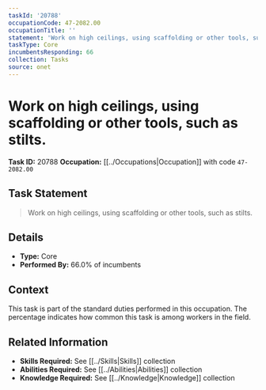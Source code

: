 ```yaml
---
taskId: '20788'
occupationCode: 47-2082.00
occupationTitle: ''
statement: 'Work on high ceilings, using scaffolding or other tools, such as stilts.'
taskType: Core
incumbentsResponding: 66
collection: Tasks
source: onet
---
```

# Work on high ceilings, using scaffolding or other tools, such as stilts.

**Task ID:** 20788
**Occupation:** [[../Occupations|Occupation]] with code `47-2082.00`

## Task Statement

> Work on high ceilings, using scaffolding or other tools, such as stilts.

## Details

- **Type:** Core
- **Performed By:** 66.0% of incumbents

## Context

This task is part of the standard duties performed in this occupation. The percentage indicates how common this task is among workers in the field.

## Related Information

- **Skills Required:** See [[../Skills|Skills]] collection
- **Abilities Required:** See [[../Abilities|Abilities]] collection
- **Knowledge Required:** See [[../Knowledge|Knowledge]] collection
